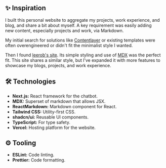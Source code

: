 

<BackPage href="/projects" content="back to projects" />

<ProjectHero project={project} />

## ✨ Inspiration

I built this personal website to aggregate my projects, work experience, and blog, and share a bit about myself. A key requirement was easily adding new content, especially projects and work, via Markdown.

My initial search for solutions like [Contentlayer](https://github.com/timlrx/contentlayer2) or existing templates were often overengineered or didn't fit the minimalist style I wanted.

Then I found [leerob's site](https://github.com/leerob/site). Its simple styling and use of [MDX](https://nextjs.org/docs/pages/guides/mdx) was the perfect fit. This site shares a similar style, but I've expanded it with more features to showcase my blogs, projects, and work experience.

## 🛠️ Technologies

- **Next.js:** React framework for the chatbot.
- **MDX:** Superset of markdown that allows JSX.
- **ReactMarkdown:** Markdown component for React.
- **Tailwind CSS:** Utility-first CSS.
- **shadcn/ui:** Reusable UI components.
- **TypeScript:** For type safety.
- **Vercel:** Hosting platform for the website.

## ⚙️ Tooling

- **ESLint:** Code linting.
- **Prettier:** Code formatting.
